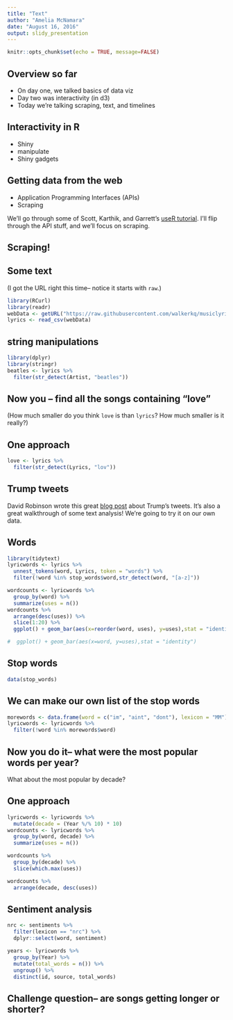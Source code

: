```yaml
---
title: "Text"
author: "Amelia McNamara"
date: "August 16, 2016"
output: slidy_presentation
---
```


```r
knitr::opts_chunk$set(echo = TRUE, message=FALSE)
```

## Overview so far
- On day one, we talked basics of data viz
- Day two was interactivity (in d3)
- Today we're talking scraping, text, and timelines

## Interactivity in R
- Shiny
- manipulate
- Shiny gadgets

## Getting data from the web
- Application Programming Interfaces (APIs)
- Scraping

We'll go through some of Scott, Karthik, and Garrett's [useR tutorial](https://github.com/AmeliaMN/user2016-tutorial/). I'll flip through the API stuff, and we'll focus on scraping. 

## Scraping!

## Some text

(I got the URL right this time-- notice it starts with `raw`.)

```r
library(RCurl)
library(readr)
webData <- getURL("https://raw.githubusercontent.com/walkerkq/musiclyrics/master/billboard_lyrics_1964-2015.csv")
lyrics <- read_csv(webData)
```

## string manipulations

```r
library(dplyr)
library(stringr)
beatles <- lyrics %>%
  filter(str_detect(Artist, "beatles"))
```

## Now you -- find all the songs containing "love"

(How much smaller do you think `love` is than `lyrics`? How much smaller is it really?)


## One approach

```r
love <- lyrics %>%
  filter(str_detect(Lyrics, "lov"))
```



## Trump tweets

David Robinson wrote this great [blog post](http://varianceexplained.org/r/trump-tweets/) about Trump's tweets. It's also a great walkthrough of some text analysis! We're going to try it on our own data. 


## Words

```r
library(tidytext)
lyricwords <- lyrics %>%
  unnest_tokens(word, Lyrics, token = "words") %>%
  filter(!word %in% stop_words$word,str_detect(word, "[a-z]"))
```

```r
wordcounts <- lyricwords %>%
  group_by(word) %>%
  summarize(uses = n())
wordcounts %>%
  arrange(desc(uses)) %>%
  slice(1:20) %>%
  ggplot() + geom_bar(aes(x=reorder(word, uses), y=uses),stat = "identity")

#  ggplot() + geom_bar(aes(x=word, y=uses),stat = "identity")
```

## Stop words

```r
data(stop_words)
```

## We can make our own list of the stop words

```r
morewords <- data.frame(word = c("im", "aint", "dont"), lexicon = "MM")
lyricwords <- lyricwords %>%
  filter(!word %in% morewords$word)
```

## Now you do it-- what were the most popular words per year?
What about the most popular by decade? 

## One approach
```r
lyricwords <- lyricwords %>%
  mutate(decade = (Year %/% 10) * 10)
wordcounts <- lyricwords %>%
  group_by(word, decade) %>%
  summarize(uses = n()) 

wordcounts %>%
  group_by(decade) %>%
  slice(which.max(uses))

wordcounts %>%
  arrange(decade, desc(uses)) 
```


## Sentiment analysis
```r
nrc <- sentiments %>%
  filter(lexicon == "nrc") %>%
  dplyr::select(word, sentiment)
```

```r
years <- lyricwords %>%
  group_by(Year) %>%
  mutate(total_words = n()) %>%
  ungroup() %>%
  distinct(id, source, total_words)
```

## Challenge question-- are songs getting longer or shorter?